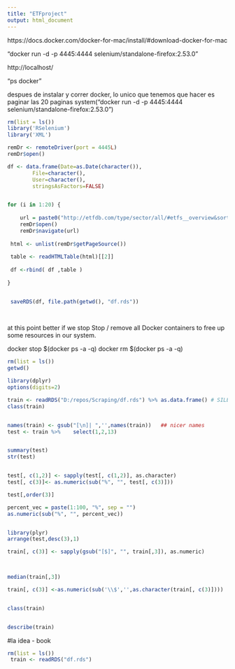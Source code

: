 ```yaml
---
title: "ETFproject"
output: html_document
---
```



https://docs.docker.com/docker-for-mac/install/#download-docker-for-mac


"docker run -d -p 4445:4444 selenium/standalone-firefox:2.53.0"

http://localhost/

"ps docker"

despues de instalar y correr docker, lo unico que tenemos que hacer es paginar
las 20 paginas
system("docker run -d -p 4445:4444 selenium/standalone-firefox:2.53.0")



```r
rm(list = ls())
library('RSelenium')
library('XML')

remDr <- remoteDriver(port = 4445L)
remDr$open()

df <- data.frame(Date=as.Date(character()),
		File=character(), 
		User=character(), 
		stringsAsFactors=FALSE) 


for (i in 1:20) {  
	
	url = paste0("http://etfdb.com/type/sector/all/#etfs__overview&sort_name=assets_under_management&sort_order=desc&page=",i)
	remDr$open()
	remDr$navigate(url)
	
 html <- unlist(remDr$getPageSource())
 
 table <- readHTMLTable(html)[[2]]
 
 df <-rbind( df ,table )
 
}


 saveRDS(df, file.path(getwd(), "df.rds"))
 
 

```
at this point better if we stop Stop / remove all Docker containers to free up some resources in our system. 

docker stop $(docker ps -a -q) 
docker rm $(docker ps -a -q)



```r
rm(list = ls())
getwd()

library(dplyr)
options(digits=2)

train <- readRDS("D:/repos/Scraping/df.rds") %>% as.data.frame() # SILENCE
class(train)


names(train) <- gsub("[\n]| ",'',names(train))   ## nicer names 
test <- train %>%    select(1,2,13)


summary(test)
str(test)


test[, c(1,2)] <- sapply(test[, c(1,2)], as.character)
test[, c(3)]<- as.numeric(sub("%", "", test[, c(3)]))

test[,order(3)]

percent_vec = paste(1:100, "%", sep = "")
as.numeric(sub("%", "", percent_vec))


library(plyr)
arrange(test,desc(3),1)

train[, c(3)] <- sapply(gsub("[$]", "", train[,3]), as.numeric)
     


median(train[,3])

train[, c(3)] <-as.numeric(sub('\\$','',as.character(train[, c(3)]))) 


class(train)


describe(train)


```

#la idea - book

 
```r
rm(list = ls())
 train <- readRDS("df.rds")
 

```
 
 